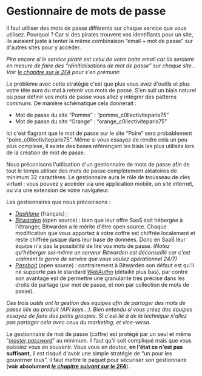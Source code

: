 # Gestionnaire de mots de passe

Il faut utiliser des mots de passe différents sur chaque service que vous utilisez. Pourquoi ? Car si des pirates trouvent vos identifiants pour un site, ils auraient juste à tenter la même combinaison “email + mot de passe” sur d'autres sites pour y accéder.

_Pire encore si le service piraté est celui de votre boite email car ils seraient en mesure de faire des “réinitialisations de mot de passe” sur chaque site… Voir [le chapitre sur le 2FA](#fa-security-keys) pour s'en prémunir._

Le problème avec cette stratégie c'est que plus vous avez d'outils et plus votre tête aura du mal à retenir vos mots de passe. S'en suit un biais naturel où pour définir vos mots de passe vous allez y intégrer des patterns communs. De manière schématique cela donnerait :

- Mot de passe du site “Pomme” : “pomme_c0llectiviteparis75”
- Mot de passe du site “Orange” : “orange_c0llectiviteparis75”

Ici c'est flagrant que le mot de passe sur le site “Poire” sera probablement “poire_c0llectiviteparis75”. Même si vous essayez de rendre cela un peu plus complexe, il existe des bases référençant les biais les plus utilisés lors de la création de mot de passe.

Nous préconisons l'utilisation d'un gestionnaire de mots de passe afin de tout le temps utiliser des mots de passe complètement aléatoires de minimum 32 caractères. Le gestionnaire aura le rôle de trousseau de clés virtuel : vous pouvez y accéder via une application mobile, un site internet, ou via une extension de votre navigateur.

Les gestionnaires que nous préconisons :

- [_Dashlane_](https://www.dashlane.com/) (français) ;
- [_Bitwarden_](https://bitwarden.com/) (open source) : bien que leur offre SaaS soit hébergée à l'étranger, Bitwarden a le mérite d'être open source. Chaque modification que vous apportez à votre coffre est chiffrée localement et reste chiffrée jusque dans leur base de données. Donc en SaaS leur équipe n'a pas la possibilité de lire vos mots de passe. _(Notez qu'héberger soi-même un serveur Bitwarden est déconseillé car c'est vraiment le genre de service que vous voulez opérationnel 24/7)_
- [_Passbolt_](https://www.passbolt.com/) (open source) : contrairement à Bitwarden son défaut est qu'il ne supporte pas le standard [_WebAuthn_](https://webauthn.io/) (détaillé plus bas), par contre son avantage est de permettre une granularité très précise dans les droits de partage (par mot de passe, et non par collection de mots de passe).

_Ces trois outils ont la gestion des équipes afin de partager des mots de passe liés au produit (API keys…). Bien entendu si vous créez des équipes essayez de faire des petits groupes. Si c'est lié à de la technique n'allez pas partager cela avec ceux du marketing, et vice-versa._

Le gestionnaire de mot de passe (coffre) est protégé par un seul et même “[_master password_](<https://en.wikipedia.org/wiki/Master_Password_(algorithm)>)” au minimum. Il faut qu'il soit compliqué mais que vous puissiez vous en souvenir. Vous vous en doutez, **en l'état ce n'est pas suffisant,** il est risqué d'avoir une simple stratégie de “un pour les gouverner tous”, il faut mettre le paquet pour sécuriser son gestionnaire (**voir absolument [_le chapitre suivant sur le 2FA_](#fa-security-keys)**).
